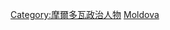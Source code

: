 {{Commonscat|Prime ministers of Moldova}}

[[Category:摩爾多瓦政治人物|Category:摩爾多瓦政治人物]]
[[Category:欧洲各国总理|Moldova]]